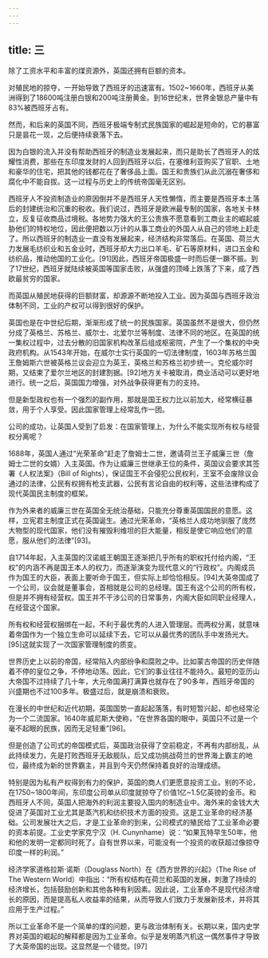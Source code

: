 ```yaml
---
---
---
```

title: 三
---



除了工资水平和丰富的煤资源外，英国还拥有巨额的资本。

对殖民地的掠夺，一开始导致了西班牙的迅速富有。1502~1660年，西班牙从美洲得到了18600吨注册白银和200吨注册黄金。到16世纪末，世界金银总产量中有83%被西班牙占有。

然而，和后来的英国不同，西班牙极端专制式民族国家的崛起是短命的，它的暴富只是昙花一现，之后便持续衰落下去。

因为白银的流入并没有帮助西班牙的制造业发展起来，而只是助长了西班牙人的炫耀性消费，那些在东印度发财的人回到西班牙以后，在塞维利亚购买了官职、土地和豪华的住宅，把其他的钱都花在了奢侈品上面。国王和贵族们从此沉溺在奢侈和腐化中不能自拔。这一过程与历史上的传统帝国毫无区别。

西班牙人不投资制造业的原因倒并不是西班牙人天性懒惰，而主要是西班牙本土落后的封建统治和沉重的税收。我们说过，西班牙是欧洲最专制的国家，各地关卡林立，反复征收商品过境税。各地势力强大的王公贵族不愿意看到工商业主的崛起威胁他们的特权地位，因此便把数以万计的从事工商业的外国人从自己的领地上赶走了。所以西班牙的制造业一直没有发展起来，经济结构非常落后。在英国、荷兰大力发展毛纺织业和五金业时，西班牙却大力出口羊毛、矿石等原材料，进口五金和纺织品，推动他国的工业化。[91]因此，西班牙帝国极盛一时而后便一蹶不振。到了17世纪，西班牙就陆续被英国等国家击败，从强盛的顶峰上跌落了下来，成了西欧最贫穷的国家。

而英国从殖民地获得的巨额财富，却源源不断地投入工业。因为英国与西班牙政治体制不同，工业的产权可以得到很好的保护。

英国也是在中世纪后期，渐渐形成了统一的民族国家。英国虽然不是很大，但仍然分成了英格兰、苏格兰、威尔士、北爱尔兰等制度、法律不同的地区。在英国的统一集权过程中，过去分散的旧国家机构改革后组成枢密院，产生了一个集权的中央政府机构。从1543年开始，在威尔士实行英国的一切法律制度，1603年苏格兰国王詹姆斯六世被英格兰议会迎立为英王，英格兰和苏格兰初步统一。克伦威尔时期，又结束了爱尔兰地区的封建割据。[92]地方关卡被取消，商业活动可以更好地进行。统一之后，英国国力增强，对外战争获得更有力的支持。

但是新型政权也有一个强烈的副作用，那就是国王权力比以前加大，经常横征暴敛，用于个人享受。因此国家管理上经常乱作一团。

公司的成功，让英国人受到了启发：在国家管理上，为什么不能实现所有权与经营权分离呢？

1688年，英国人通过“光荣革命”赶走了詹姆士二世，邀请荷兰王子威廉三世（詹姆士二世的女婿）入主英国。作为让威廉三世继承王位的条件，英国议会要求其签署《人权法案》（Bill of Rights），保证国王不会侵犯公民权利，王室不会废除议会通过的法律，公民有权拥有枪支武器，公民有言论自由的权利等，这些法律构成了现代英国民主制度的框架。

作为外来者的威廉三世在英国全无统治基础，只能充分尊重英国国民的意愿。这样，立宪君主制度正式在英国诞生。通过光荣革命，“英格兰人成功地驯服了庞然大物型的现代国家，他们没有摧毁利维坦的巨大能量，相反是使它响应他们的意愿，服从他们的法律”[93]。

自1714年起，入主英国的汉诺威王朝国王逐渐把几乎所有的职权托付给内阁，“王权”的内涵不再是国王本人的权力，而逐渐演变为现代意义的“行政权”。内阁成员作为国王的大臣，表面上要听命于国王，但实际上却恰恰相反。[94]大英帝国成了一个公司，议会就是董事会，首相就是公司的总经理。国王有这个公司的所有权，但是并不拥有经营权。国王并不干涉公司的日常事务，内阁大臣如同职业经理人，在经营这个国家。

所有权和经营权捆绑在一起，不利于最优秀的人进入管理层。而两权分离，就意味着帝国作为一个独立生命可以延续下去，它可以从最优秀的团队手中发扬光大。[95]这就实现了一次国家管理制度的质变。

世界历史上以前的帝国，经常陷入内部纷争和腐败之中。比如蒙古帝国的历史伴随着不停的皇位之争，不停地动荡。因此，它们的事业往往不能持久。最短的亚历山大帝国不过持续了几十年，大元帝国满打满算也就存在了90多年，西班牙帝国的兴盛期也不过100多年。极盛过后，就是崩溃和衰败。

在漫长的中世纪和近代初期，英国国势一直起起落落，有时短暂兴起，却也经常沦为一个二流国家。1640年威尼斯大使称，“在世界各国的眼中，英国只不过是一个毫不起眼的民族，因而无足轻重”[96]。

但是创造了公司式的帝国模式后，英国政治获得了空前稳定，不再有内部纷乱，从此持续发力，先是打败西班牙无敌舰队，后又成功挑战荷兰的世界海上霸主的地位，最终成为新的世界霸主，并且到今天仍然保持着良好的治理成绩。

特别是因为私有产权得到有力的保护，英国的商人们更愿意投资工业。别的不论，在1750~1800年间，东印度公司单从印度就掠夺了价值1亿~1.5亿英镑的金币。和西班牙人不同，英国人把海外的利润主要投入国内的制造业中。海外来的金钱大大促进了英国对工业尤其是蒸汽机和纺织技术方面的投资。这是工业革命的经济基础。公司发展壮大之后，才是工业革命的到来，公司模式的殖民给了工业革命必要的资本前提。工业史学家克宁汉（H. Cunynhame）说：“如果瓦特早生50年，他和他的发明一定都同时死了。自有世界以来，可能没有一个投资的收获超过像掠夺印度一样的利润。”

经济学家道格拉斯·诺斯（Douglass North）在《西方世界的兴起》（The Rise of The Western World）中指出：“所有权结构在荷兰和英国的发展，刺激了持续的经济增长，包括鼓励创新和其他各种有利因素。因此说，工业革命不是现代经济增长的原因，而是提高私人收益率的结果，从而导致人们致力于发展新技术，并将其应用于生产过程。”

所以工业革命不是一个简单的煤的问题，更与政治体制有关。长期以来，国内史学界对英国的崛起的解释都是因为工业革命。似乎是发明蒸汽机这一偶然事件才导致了大英帝国的出现。这显然是一个错觉。[97]